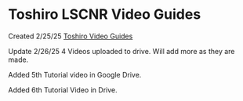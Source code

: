 # Toshiro LSCNR Video Guides 

Created 2/25/25
[Toshiro Video Guides](https://drive.google.com/drive/folders/13x5ls1Nd1ibnF3bBVpP85YyGxcqYP03-?usp=sharing)

Update 2/26/25 4 Videos uploaded to drive. Will add more as they are made. 

Added 5th Tutorial video in Google Drive.

Added 6th Tutorial Video in Drive.
